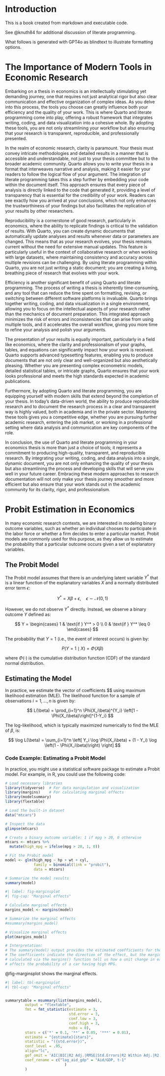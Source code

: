 # Introduction

This is a book created from markdown and executable code.

See @knuth84 for additional discussion of literate programming.

What follows is generated with GPT4o as blindtext to illustrate formatting options.

# The Importance of Modern Tools in Economic Research

Embarking on a thesis in economics is an intellectually stimulating yet demanding journey, one that requires not just analytical rigor but also clear communication and effective organization of complex ideas. As you delve into this process, the tools you choose can greatly influence both your efficiency and the quality of your work. This is where Quarto and literate programming come into play, offering a robust framework that integrates writing, coding, and data visualization into a cohesive whole. By adopting these tools, you are not only streamlining your workflow but also ensuring that your research is transparent, reproducible, and professionally presented.

In the realm of economic research, clarity is paramount. Your thesis must convey intricate methodologies and detailed results in a manner that is accessible and understandable, not just to your thesis committee but to the broader academic community. Quarto allows you to write your thesis in a format that interweaves narrative and analysis, making it easier for your readers to follow the logical flow of your argument. The integration of literate programming takes this a step further by embedding your code within the document itself. This approach ensures that every piece of analysis is directly linked to the code that generated it, providing a level of transparency that is essential for the credibility of your work. Readers can see exactly how you arrived at your conclusions, which not only enhances the trustworthiness of your findings but also facilitates the replication of your results by other researchers.

Reproducibility is a cornerstone of good research, particularly in economics, where the ability to replicate findings is critical to the validation of results. With Quarto, you can create dynamic documents that automatically update analyses and results whenever data or parameters are changed. This means that as your research evolves, your thesis remains current without the need for extensive manual updates. This feature is particularly useful in the context of collaborative research or when working with large datasets, where maintaining consistency and accuracy across multiple revisions can be challenging. By using literate programming within Quarto, you are not just writing a static document; you are creating a living, breathing piece of research that evolves with your work.

Efficiency is another significant benefit of using Quarto and literate programming. The process of writing a thesis is inherently time-consuming, and any tool that can reduce the time spent on formatting, revising, or switching between different software platforms is invaluable. Quarto brings together writing, coding, and data visualization in a single environment, allowing you to focus on the intellectual aspects of your research rather than the mechanics of document preparation. This integrated approach minimizes the risk of errors and inconsistencies that can arise from using multiple tools, and it accelerates the overall workflow, giving you more time to refine your analysis and polish your arguments.

The presentation of your results is equally important, particularly in a field like economics, where the clarity and professionalism of your graphs, tables, and equations can significantly impact how your work is received. Quarto supports advanced typesetting features, enabling you to produce documents that are not only clear and well-organized but also aesthetically pleasing. Whether you are presenting complex econometric models, detailed statistical tables, or intricate graphs, Quarto ensures that your work looks professional and meets the high standards expected in academic publications.

Furthermore, by adopting Quarto and literate programming, you are equipping yourself with modern skills that extend beyond the completion of your thesis. In today’s data-driven world, the ability to produce reproducible research and to document the research process in a clear and transparent way is highly valued, both in academia and in the private sector. Mastering these tools gives you a competitive edge, whether you are pursuing further academic research, entering the job market, or working in a professional setting where data analysis and communication are key components of the role.

In conclusion, the use of Quarto and literate programming in your economics thesis is more than just a choice of tools; it represents a commitment to producing high-quality, transparent, and reproducible research. By integrating your writing, coding, and data analysis into a single, dynamic document, you are not only enhancing the quality of your thesis but also streamlining the process and developing skills that will serve you well in your future career. Embracing these modern approaches to research documentation will not only make your thesis journey smoother and more efficient but also ensure that your work stands out in the academic community for its clarity, rigor, and professionalism.

# Probit Estimation in Economics

In many economic research contexts, we are interested in modeling binary outcome variables, such as whether an individual chooses to participate in the labor force or whether a firm decides to enter a particular market. Probit models are commonly used for this purpose, as they allow us to estimate the probability that a particular outcome occurs given a set of explanatory variables.

## The Probit Model

The Probit model assumes that there is an underlying latent variable $Y^*$ that is a linear function of the explanatory variables $X$ and a normally distributed error term $\epsilon$:

$$
Y^* = X\beta + \epsilon, \quad \epsilon \sim \mathcal{N}(0, 1)
$$

However, we do not observe $Y^*$ directly. Instead, we observe a binary outcome $Y$ defined as:

$$
Y = 
\begin{cases} 
1 & \text{if } Y^* > 0 \\
0 & \text{if } Y^* \leq 0
\end{cases}
$$

The probability that $Y = 1$ (i.e., the event of interest occurs) is given by:

$$
P(Y = 1 \mid X) = \Phi(X\beta)
$$

where $\Phi(\cdot)$ is the cumulative distribution function (CDF) of the standard normal distribution.

## Estimating the Model

In practice, we estimate the vector of coefficients $\beta $ using maximum likelihood estimation (MLE). The likelihood function for a sample of observations $i = 1, \dots, n$ is given by:

$$
L(\beta) = \prod_{i=1}^n \Phi(X_i\beta)^{Y_i} \left[1 - \Phi(X_i\beta)\right]^{1-Y_i}
$$

The log-likelihood, which is typically maximized numerically to find the MLE of $\beta$, is:

$$
\log L(\beta) = \sum_{i=1}^n \left[ Y_i \log \Phi(X_i\beta) + (1 - Y_i) \log \left(1 - \Phi(X_i\beta)\right) \right]
$$

### Code Example: Estimating a Probit Model

In practice, you might use a statistical software package to estimate a Probit model. For example, in R, you could use the following code:

```r

# Load necessary libraries
library(tidyverse)  # For data manipulation and visualization
library(margins)    # For calculating marginal effects
library(modelsummary)    
library(flextable)

# Load the built-in dataset
data("mtcars")

# Inspect the data
glimpse(mtcars)

# Create a binary outcome variable: 1 if mpg > 20, 0 otherwise
mtcars <- mtcars %>%
  mutate(high_mpg = ifelse(mpg > 20, 1, 0))

# Fit the Probit model
model <- glm(high_mpg ~ hp + wt + cyl,
             family = binomial(link = "probit"),
             data = mtcars)

# Summarize the model results
summary(model)


```

```r
#| label: fig-marginsplot
#| fig-cap: "Marginal effects"

# Calculate marginal effects
margins_model <- margins(model)

# Summarize the marginal effects
#msummary(margins_model)

# Visualize marginal effects
plot(margins_model)

# Interpretation:
# The summary(model) output provides the estimated coefficients for the Probit model.
# The coefficients indicate the direction of the effect, but the marginal effects
# calculated via the margins() function tell us how a unit change in each predictor
# affects the probability of a car having high MPG.

```


@fig-marginsplot shows the marginal effects.


```r
#| label: tbl-marginsplot
#| tbl-cap: "Marginal effects"


summarytable = msummary(list(margins_model),
         output = "flextable",
         fmt = fmt_statistic(estimate = 3,
                             std.error = 3,
                             conf.low = 3,
                             conf.high = 3,
                             nobs = 0),
         stars = c('*' = 0.1, '**' = 0.05, '***' = 0.01),
         estimate = "{estimate}{stars}",
         statistic = "({std.error})",
         conf_level = .95, 
         align="lc",
         gof_omit = 'AIC|BIC|R2 Adj.|RMSE|Std.Errors|R2 Within Adj.|R2 Within|R2',
         coef_rename = c("lag_aid_gdp" = "Aid/GDP, t-1"
                           )
         )


```


